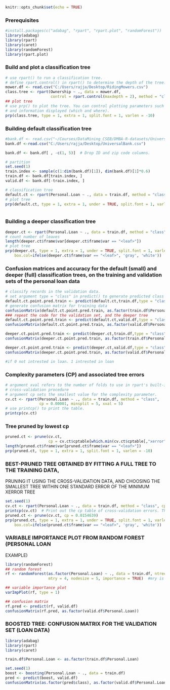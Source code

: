 

```{r setup, include=FALSE}
knitr::opts_chunk$set(echo = TRUE)
```

### Prerequisites
```{r}
#install.packages(c("adabag", "rpart", "rpart.plot", "randomForest"))
library(adabag)
library(rpart) 
library(caret)
library(randomForest)
library(rpart.plot) 
```
### Build and plot a classification tree
```{r}
# use rpart() to run a classification tree.
# define rpart.control() in rpart() to determine the depth of the tree.
mower.df <- read.csv("C:/Users/rajja/Desktop/RidingMowers.csv")
class.tree <- rpart(Ownership ~ ., data = mower.df, 
                    control = rpart.control(maxdepth = 2), method = "class")
## plot tree
# use prp() to plot the tree. You can control plotting parameters such as color, shape, 
# and information displayed (which and where).
prp(class.tree, type = 1, extra = 1, split.font = 1, varlen = -10) 
```

### Building default classification tree
```{r}
#bank.df <- read.csv("~/Courses/DataMining_CSEB/DMBA-R-datasets/UniversalBank.csv")
bank.df <-read.csv("C:/Users/rajja/Desktop/UniversalBank.csv")

bank.df <- bank.df[ , -c(1, 5)]  # Drop ID and zip code columns.

# partition
set.seed(1)  
train.index <- sample(c(1:dim(bank.df)[1]), dim(bank.df)[1]*0.6)  
train.df <- bank.df[train.index, ]
valid.df <- bank.df[-train.index, ]

# classification tree
default.ct <- rpart(Personal.Loan ~ ., data = train.df, method = "class")
# plot tree
prp(default.ct, type = 1, extra = 1, under = TRUE, split.font = 1, varlen = -10)



```
### Building a deeper classification tree
```{r}
deeper.ct <- rpart(Personal.Loan ~ ., data = train.df, method = "class", cp = 0, minsplit = 1)
# count number of leaves
length(deeper.ct$frame$var[deeper.ct$frame$var == "<leaf>"])
# plot tree
prp(deeper.ct, type = 1, extra = 1, under = TRUE, split.font = 1, varlen = -10, 
    box.col=ifelse(deeper.ct$frame$var == "<leaf>", 'gray', 'white'))  
```
### Confusion matrices and accuracy for the default (small) and deeper (full) classification trees, on the training and validation sets of the personal loan data 
```{r}
# classify records in the validation data.
# set argument type = "class" in predict() to generate predicted class membership.
default.ct.point.pred.train <- predict(default.ct,train.df,type = "class")
# generate confusion matrix for training data
confusionMatrix(default.ct.point.pred.train, as.factor(train.df$Personal.Loan))
### repeat the code for the validation set, and the deeper tree
default.ct.point.pred.train <- predict(default.ct,valid.df,type = "class")
confusionMatrix(default.ct.point.pred.train, as.factor(valid.df$Personal.Loan))

deeper.ct.point.pred.train <- predict(deeper.ct,train.df,type = "class")
confusionMatrix(deeper.ct.point.pred.train, as.factor(train.df$Personal.Loan))

deeper.ct.point.pred.train <- predict(deeper.ct,valid.df,type = "class")
confusionMatrix(deeper.ct.point.pred.train, as.factor(valid.df$Personal.Loan))

#if 0 not intrested in loan. 1 intrested in loan


```

### Complexity parameters (CP) and associated tree errors
```{r}
# argument xval refers to the number of folds to use in rpart's built-in
# cross-validation procedure
# argument cp sets the smallest value for the complexity parameter.
cv.ct <- rpart(Personal.Loan ~ ., data = train.df, method = "class", 
               cp = 0.00001, minsplit = 5, xval = 5)
# use printcp() to print the table. 
printcp(cv.ct)
```
### Tree pruned by lowest cp
```{r}
pruned.ct <- prune(cv.ct, 
                   cp = cv.ct$cptable[which.min(cv.ct$cptable[,"xerror"]),"CP"])
length(pruned.ct$frame$var[pruned.ct$frame$var == "<leaf>"])
prp(pruned.ct, type = 1, extra = 1, split.font = 1, varlen = -10)  
```

### BEST-PRUNED TREE OBTAINED BY FITTING A FULL TREE TO THE TRAINING DATA,
PRUNING IT USING THE CROSS-VALIDATION DATA, AND CHOOSING THE
SMALLEST TREE WITHIN ONE STANDARD ERROR OF THE MINIMUM XERROR TREE
```{r}
set.seed(1)
cv.ct <- rpart(Personal.Loan ~ ., data = train.df, method = "class", cp = 0.00001, minsplit = 1, xval = 5)  # minsplit is the minimum number of observations in a node for a split to be attempted. xval is number K of folds in a K-fold cross-validation.
printcp(cv.ct)  # Print out the cp table of cross-validation errors. The R-squared for a regression tree is 1 minus rel error. xerror (or relative cross-validation error where "x" stands for "cross") is a scaled version of overall average of the 5 out-of-sample errors across the 5 folds.
pruned.ct <- prune(cv.ct, cp = 0.0154639)
prp(pruned.ct, type = 1, extra = 1, under = TRUE, split.font = 1, varlen = -10, 
    box.col=ifelse(pruned.ct$frame$var == "<leaf>", 'gray', 'white')) 
```

### VARIABLE IMPORTANCE PLOT FROM RANDOM FOREST (PERSONAL LOAN
EXAMPLE)
```{r}
library(randomForest)
## random forest
rf <- randomForest(as.factor(Personal.Loan) ~ ., data = train.df, ntree = 500, 
                   mtry = 4, nodesize = 5, importance = TRUE)  #mry is number of variable

## variable importance plot
varImpPlot(rf, type = 1)

## confusion matrix
rf.pred <- predict(rf, valid.df)
confusionMatrix(rf.pred, as.factor(valid.df$Personal.Loan))
```
### BOOSTED TREE: CONFUSION MATRIX FOR THE VALIDATION SET (LOAN DATA)
```{r}
library(adabag)
library(rpart) 
library(caret)

train.df$Personal.Loan <- as.factor(train.df$Personal.Loan)

set.seed(1)
boost <- boosting(Personal.Loan ~ ., data = train.df)
pred <- predict(boost, valid.df)
confusionMatrix(as.factor(pred$class), as.factor(valid.df$Personal.Loan))
```

